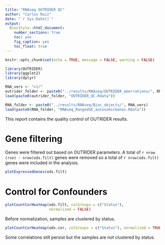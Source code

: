 ```yaml
---
title: "RNAseq OUTRIDER QC"
author: "Carlos Ruiz"
date: "`r Sys.Date()`"
output:
  BiocStyle::html_document:
    number_sections: true
    toc: yes
    fig_caption: yes
    toc_float: true
---
```


```r
knitr::opts_chunk$set(echo = TRUE, message = FALSE, warning = FALSE)
```

```r
library(OUTRIDER)
library(ggplot2)
library(dplyr)

RNA_vers <- "v1/"
outrider_folder <- paste0("../results/RNAseq/OUTRIDER_aberrations/", RNA_vers)
load(paste0(outrider_folder, "OUTRIDER_QC.Rdata"))

RNA_folder <- paste0("../results/RNAseq/Bioc_objects/", RNA_vers)
load(paste0(RNA_folder, "RNAseq_RangedSE_autosomicGenes.Rdata"))
```

This report contains the quality control of OUTRIDER results.

# Gene filtering

Genes were filtered out based on OUTRIDER parameters. A total of `r nrow (rse) - nrow(ods.filt)` genes were removed so a total of `r nrow(ods.filt)` genes were included in the analysis.

```r
plotExpressedGenes(ods.filt)
```

# Control for Confounders

```r
plotCountCorHeatmap(ods.filt, colGroups = c("Status"),
                    normalized = FALSE)
```

Before normalization, samples are clustered by status.

```r
plotCountCorHeatmap(ods.cor, colGroups = c("Status"), normalized = TRUE)
```

Some correlations still persist but the samples are not clustered by status.